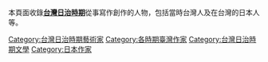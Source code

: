 本頁面收錄'''[[台灣日治時期|台灣日治時期]]'''從事寫作創作的人物，包括當時台灣人及在台灣的日本人等。

[[Category:台灣日治時期藝術家|Category:台灣日治時期藝術家]]
[[Category:各時期臺灣作家|Category:各時期臺灣作家]]
[[Category:台灣日治時期文學|Category:台灣日治時期文學]]
[[Category:日本作家|Category:日本作家]]